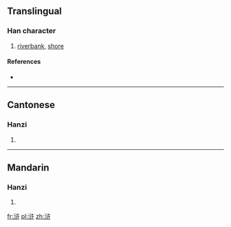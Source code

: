 {{also|滸}}
==Translingual==

===Han character===
{{Han char|rn=85|rad=水|as=06|sn=9|four=|canj=水戈女十 (EIVJ)}}

# [[riverbank]], [[shore]]

====References====
* {{Han ref|kx=0623.171|hdz=31616.090|uh=6D52|ud=27986}}

----

==Cantonese==

===Hanzi===
{{yue-hanzi|jyut=|y=wu2|tra=滸}}

# {{defn|Cantonese|sort=水06}}

----

==Mandarin==

===Hanzi===
{{cmn-hanzi|tra=滸|pin=[[cún]] ([[cun2]]), [[hǔ]] ([[hu3]]), [[xùn]] ([[xun4]])|wg=ts'un<sup>2</sup>, hu<sup>3</sup>, hsün<sup>4</sup>}}

# {{defn|Mandarin|sort=水06}}

[[fr:浒]]
[[pl:浒]]
[[zh:浒]]